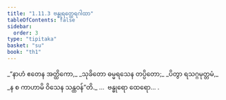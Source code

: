 ```yaml
---
title: "1.11.3 ဗန္ဓုရတ္ထေရဂါထာ"
tableOfContents: false
sidebar:
  order: 3
type: "tipitaka"
basket: "su"
book: "th1"
---
```



<DynamicBreadcrumb />

<Division number="103" book="th1" e="ch" v="19" p="242">

<Paragraph number="231" type="verses" book="th1">
_“နာဟံ ဧတေန အတ္ထိကော,_  
_သုခိတော ဓမ္မရသေန တပ္ပိတော;_  
_ပိတွာ ရသဂ္ဂမုတ္တမံ,_  
_န စ ကာဟာမိ ဝိသေန သန္ထဝန်”တိ._  


</Paragraph>
</Division>

<Paragraph number="232" type="center" book="th1">
…  ဗန္ဓုရော ထေရော… .
</Paragraph>
